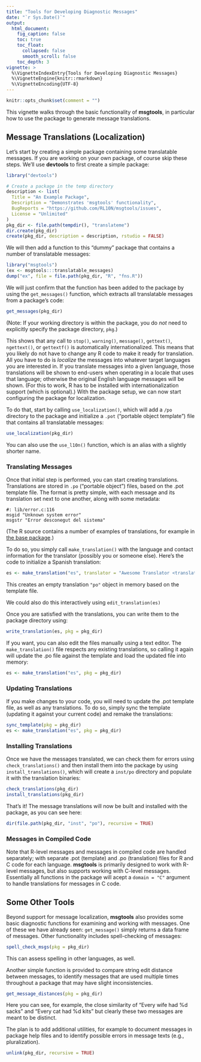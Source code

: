 ```yaml
---
title: "Tools for Developing Diagnostic Messages"
date: "`r Sys.Date()`"
output:
  html_document:
    fig_caption: false
    toc: true
    toc_float:
      collapsed: false
      smooth_scroll: false
    toc_depth: 3
vignette: >
  %\VignetteIndexEntry{Tools for Developing Diagnostic Messages}
  %\VignetteEngine{knitr::rmarkdown}
  %\VignetteEncoding{UTF-8}
---
```


```r
knitr::opts_chunk$set(comment = "")
```

This vignette walks through the basic functionality of **msgtools**, in particular how to use the package to generate message translations.

## Message Translations (Localization)

Let's start by creating a simple package containing some translatable messages. If you are working on your own package, of course skip these steps. We'll use **devtools** to first create a simple package:

```r
library("devtools")

# Create a package in the temp directory
description <- list(
  Title = "An Example Package",
  Description = "Demonstrates 'msgtools' functionality",
  BugReports = "https://github.com/RL10N/msgtools/issues",
  License = "Unlimited"
)
pkg_dir <- file.path(tempdir(), "translateme")
dir.create(pkg_dir)
create(pkg_dir, description = description, rstudio = FALSE)
```

We will then add a function to this "dummy" package that contains a number of translatable messages:

```r
library("msgtools")
(ex <- msgtools:::translatable_messages)
dump("ex", file = file.path(pkg_dir, "R", "fns.R"))
```

We will just confirm that the function has been added to the package by using the `get_messages()` function, which extracts all translatable messages from a package's code:

```r
get_messages(pkg_dir)
```

(Note: If your working directory is within the package, you do *not* need to explicitly specify the package directory, `pkg`.)

This shows that any call to `stop()`, `warning()`, `message()`, `gettext()`, `ngettext()`, or `gettextf()` is automatically internationalized. This means that you likely do not have to change any R code to make it ready for translation. All you have to do is *localize* the messages into whatever target languages you are interested in. If you translate messages into a given language, those translations will be shown to end-users when operating in a locale that uses that language; otherwise the original English language messages will be shown. (For this to work, R has to be installed with internationalization support (which is optional).) With the package setup, we can now start configuring the package for localization.

To do that, start by calling `use_localization()`, which will add a `/po` directory to the package and initialize a `.pot` ("portable object template") file that contains all translatable messages:

```r
use_localization(pkg_dir)
```

You can also use the `use_l10n()` function, which is an alias with a slightly shorter name.

### Translating Messages

Once that initial step is performed, you can start creating translations. Translations are stored in `.po` ("portable object") files, based on the .pot template file. The format is pretty simple, with each message and its translation set next to one another, along with some metadata:

```
#: lib/error.c:116
msgid "Unknown system error"
msgstr "Error desconegut del sistema"
```

(The R source contains a number of examples of translations, for example in [the base package](https://svn.r-project.org/R/trunk/src/library/base/po/).)

To do so, you simply call `make_translation()` with the language and contact information for the translator (possibly you or someone else). Here's the code to initialize a Spanish translation:

```r
es <- make_translation("es", translator = "Awesome Translator <translator@example.com", pkg = pkg_dir)
```

This creates an empty translation `"po"` object in memory based on the template file.


We could also do this interactively using `edit_translation(es)`


Once you are satisfied with the translations, you can write them to the package directory using:

```r
write_translation(es, pkg = pkg_dir)
```

If you want, you can also edit the files manually using a text editor. The `make_translation()` file respects any existing translations, so calling it again will update the .po file against the template and load the updated file into memory:

```r
es <- make_translation("es", pkg = pkg_dir)
```


### Updating Translations

If you make changes to your code, you will need to update the .pot template file, as well as any translations. To do so, simply sync the template (updating it against your current code) and remake the translations:

```r
sync_template(pkg = pkg_dir)
es <- make_translation("es", pkg = pkg_dir)
```


### Installing Translations

Once we have the messages translated, we can check them for errors using `check_translations()` and then install them into the package by using `install_translations()`, which will create a `inst/po` directory and populate it with the translation binaries:

```r
check_translations(pkg_dir)
install_translations(pkg_dir)
```

That's it! The message translations will now be built and installed with the package, as you can see here:

```r
dir(file.path(pkg_dir, "inst", "po"), recursive = TRUE)
```

### Messages in Compiled Code

Note that R-level messages and messages in compiled code are handled separately; with separate .pot (template) and .po (translation) files for R and C code for each language. **msgtools** is primarily designed to work with R-level messages, but also supports working with C-level messages. Essentially all functions in the package will acept a `domain = "C"` argument to handle translations for messages in C code.

## Some Other Tools

Beyond support for message localization, **msgtools** also provides some basic diagnostic functions for examining and working with messages. One of these we have already seen: `get_message()` simply returns a data frame of messages. Other functionality includes spell-checking of messages:

```r
spell_check_msgs(pkg = pkg_dir)
```

This can assess spelling in other languages, as well.

Another simple function is provided to compare string edit distance between messages, to identify messages that are used multiple times throughout a package that may have slight inconsistencies.

```r
get_message_distances(pkg = pkg_dir)
```

Here you can see, for example, the close similarity of "Every wife had %d sacks" and "Every cat had %d kits" but clearly these two messages are meant to be distinct.

The plan is to add additional utilities, for example to document messages in package help files and to identify possible errors in message texts (e.g., pluralization).

```r
unlink(pkg_dir, recursive = TRUE)
```
